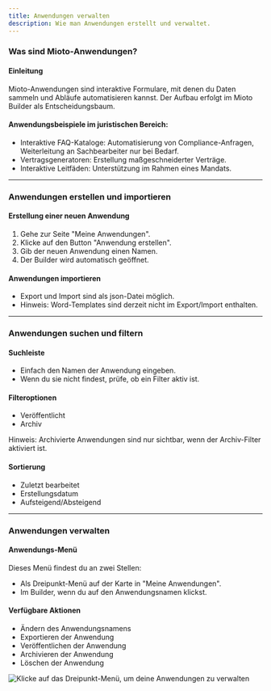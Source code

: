 ```yaml
---
title: Anwendungen verwalten
description: Wie man Anwendungen erstellt und verwaltet.
---
```


### Was sind Mioto-Anwendungen?

#### Einleitung

Mioto-Anwendungen sind interaktive Formulare, mit denen du Daten sammeln und Abläufe automatisieren kannst. Der Aufbau erfolgt im Mioto Builder als Entscheidungsbaum.

#### Anwendungsbeispiele im juristischen Bereich:

* Interaktive FAQ-Kataloge: Automatisierung von Compliance-Anfragen, Weiterleitung an Sachbearbeiter nur bei Bedarf.
* Vertragsgeneratoren: Erstellung maßgeschneiderter Verträge.
* Interaktive Leitfäden: Unterstützung im Rahmen eines Mandats.

***

### Anwendungen erstellen und importieren

#### Erstellung einer neuen Anwendung

1. Gehe zur Seite "Meine Anwendungen".
2. Klicke auf den Button "Anwendung erstellen".
3. Gib der neuen Anwendung einen Namen.
4. Der Builder wird automatisch geöffnet.

#### Anwendungen importieren

* Export und Import sind als json-Datei möglich.
* Hinweis: Word-Templates sind derzeit nicht im Export/Import enthalten.

***

### Anwendungen suchen und filtern

#### Suchleiste

* Einfach den Namen der Anwendung eingeben.
* Wenn du sie nicht findest, prüfe, ob ein Filter aktiv ist.

#### Filteroptionen

* Veröffentlicht
* Archiv

Hinweis: Archivierte Anwendungen sind nur sichtbar, wenn der Archiv-Filter aktiviert ist.

#### Sortierung

* Zuletzt bearbeitet
* Erstellungsdatum
* Aufsteigend/Absteigend

***

### Anwendungen verwalten

#### Anwendungs-Menü

Dieses Menü findest du an zwei Stellen:

* Als Dreipunkt-Menü auf der Karte in "Meine Anwendungen".
* Im Builder, wenn du auf den Anwendungsnamen klickst.

#### Verfügbare Aktionen

* Ändern des Anwendungsnamens
* Exportieren der Anwendung
* Veröffentlichen der Anwendung
* Archivieren der Anwendung
* Löschen der Anwendung

![Klicke auf das Dreipunkt-Menü, um deine Anwendungen zu verwalten](/img/Anwendungen.png "Klicke auf das Dreipunkt-Menü, um deine Anwendungen zu verwalten")
